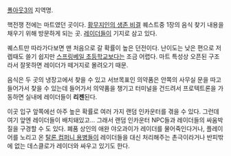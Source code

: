 [[폴아웃3]]의 지역명.

핵전쟁 전에는 마트였던 곳이다. [[황무지인의 생존 비결]] 퀘스트중 1장의 음식 찾기 내용을 채우기 위해 방문하게 되는 곳. [[레이더]]들이 기지로 삼고 있다. 

퀘스트만 따라가다보면 맨 처음으로 갈 확률이 높은 던전이다. 난이도는 낮은 편으로 저렙때도 쓸기 쉽지만 [[스프링베일 초등학교]]보다는 조금 어렵다. 마트 특성상 오픈된 구조라서 잘못하면 레이더가 떼거지로 몰려오기 때문. 

음식은 두 곳의 냉장고에서 찾을 수 있고 서브목표인 의약품은 안쪽의 사무실 문을 따고 들어가서 찾을 수 있는데 들어가서 의약품을 챙기고 터미널을 건드려서 프로텍트론을 가동하면 실내에 레이더들이 '''리젠'''된다.

이곳 입구 앞쪽에선 아주 높은 확률로 여러 가지 랜덤 인카운터를 겪을 수 있다. 그런데 여기 앞엔 레이더들이 배치돼있고... 그래서 랜덤 인카운터 NPC들과 레이더들의 싸움박질을 구경할 수 도 있다. 폐품 상인의 애완 야오과이가 레이더를 물어죽인다거나, 플레이어를 노리고 온 [[탈론 컴퍼니 용병]]들이 레이더들을 대신 처리해주는 촌극이라거나 반피밖에 없는 데스클로가 레이더와 싸우고 있기도 한다.
